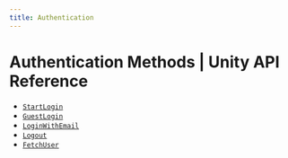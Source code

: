 ```yaml
---
title: Authentication
---
```


# Authentication Methods | Unity API Reference

- [`StartLogin`](/api-reference/unity/authentication/StartLogin)
- [`GuestLogin`](/api-reference/unity/authentication/GuestLogin)
- [`LoginWithEmail`](/api-reference/unity/authentication/LoginWithEmail)
- [`Logout`](/api-reference/unity/authentication/Logout)
- [`FetchUser`](/api-reference/unity/authentication/FetchUser)
